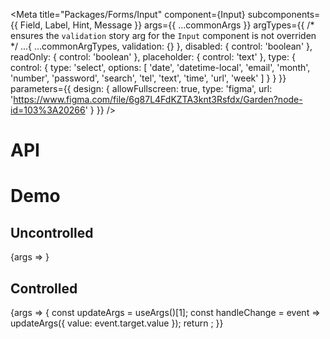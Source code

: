 
<Meta
  title="Packages/Forms/Input"
  component={Input}
  subcomponents={{ Field, Label, Hint, Message }}
  args={{
    ...commonArgs
  }}
  argTypes={{
    /* ensures the `validation` story arg for the `Input` component is not overriden */
    ...{ ...commonArgTypes, validation: {} },
    disabled: { control: 'boolean' },
    readOnly: { control: 'boolean' },
    placeholder: { control: 'text' },
    type: {
      control: {
        type: 'select',
        options: [
          'date',
          'datetime-local',
          'email',
          'month',
          'number',
          'password',
          'search',
          'tel',
          'text',
          'time',
          'url',
          'week'
        ]
      }
    }
  }}
  parameters={{
    design: {
      allowFullscreen: true,
      type: 'figma',
      url: 'https://www.figma.com/file/6g87L4FdKZTA3knt3Rsfdx/Garden?node-id=103%3A20266'
    }
  }}
/>

# API

<ArgsTable />

# Demo

## Uncontrolled

<Canvas>
  <Story name="Uncontrolled" args={{ placeholder: 'Placeholder' }}>
    {args => <InputStory {...args} />}
  </Story>
</Canvas>

## Controlled

<Canvas>
  <Story name="Controlled" args={{ value: 'Value' }}>
    {args => {
      const updateArgs = useArgs()[1];
      const handleChange = event => updateArgs({ value: event.target.value });
      return <InputStory {...args} onChange={handleChange} />;
    }}
  </Story>
</Canvas>

